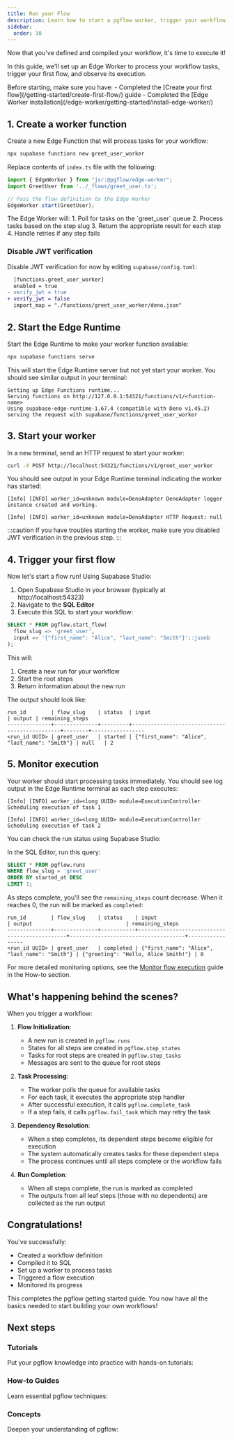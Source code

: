 ```yaml
---
title: Run your Flow
description: Learn how to start a pgflow worker, trigger your workflow, and monitor execution progress
sidebar:
  order: 30
---
```



Now that you've defined and compiled your workflow, it's time to execute it!

<NotProductionReady />

In this guide, we'll set up an Edge Worker to process your workflow tasks, trigger your first flow, and observe its execution.

<Aside type="caution" title="Prerequisites">
Before starting, make sure you have:
- Completed the [Create your first flow](/getting-started/create-first-flow/) guide
- Completed the [Edge Worker installation](/edge-worker/getting-started/install-edge-worker/)
</Aside>

## 1. Create a worker function

Create a new Edge Function that will process tasks for your workflow:

```bash frame="none"
npx supabase functions new greet_user_worker
```

Replace contents of `index.ts` file with the following:

```typescript title="supabase/functions/greet_user_worker/index.ts"
import { EdgeWorker } from "jsr:@pgflow/edge-worker";
import GreetUser from '../_flows/greet_user.ts';

// Pass the flow definition to the Edge Worker
EdgeWorker.start(GreetUser);
```

<Aside>
The Edge Worker will:
1. Poll for tasks on the `greet_user` queue
2. Process tasks based on the step slug
3. Return the appropriate result for each step
4. Handle retries if any step fails
</Aside>

### Disable JWT verification

Disable JWT verification for now by editing `supabase/config.toml`:

```diff lang="toml"
  [functions.greet_user_worker]
  enabled = true
- verify_jwt = true
+ verify_jwt = false
  import_map = "./functions/greet_user_worker/deno.json"
```

## 2. Start the Edge Runtime

Start the Edge Runtime to make your worker function available:

```bash frame="none"
npx supabase functions serve
```

This will start the Edge Runtime server but not yet start your worker.
You should see similar output in your terminal:

```
Setting up Edge Functions runtime...
Serving functions on http://127.0.0.1:54321/functions/v1/<function-name>
Using supabase-edge-runtime-1.67.4 (compatible with Deno v1.45.2)
serving the request with supabase/functions/greet_user_worker
```

## 3.  Start your worker

In a new terminal, send an HTTP request to start your worker:

```bash frame="none"
curl -X POST http://localhost:54321/functions/v1/greet_user_worker
```

You should see output in your Edge Runtime terminal indicating the worker has started:

```
[Info] [INFO] worker_id=unknown module=DenoAdapter DenoAdapter logger instance created and working.

[Info] [INFO] worker_id=unknown module=DenoAdapter HTTP Request: null
```

:::caution
If you have troubles starting the worker, make sure you disabled JWT verification in the previous step.
:::

## 4. Trigger your first flow

Now let's start a flow run! Using Supabase Studio:

1. Open Supabase Studio in your browser (typically at http://localhost:54323)
2. Navigate to the **SQL Editor**
3. Execute this SQL to start your workflow:

```sql
SELECT * FROM pgflow.start_flow(
  flow_slug => 'greet_user',
  input => '{"first_name": "Alice", "last_name": "Smith"}'::jsonb
);
```

This will:
1. Create a new run for your workflow
2. Start the root steps
3. Return information about the new run

The output should look like:

```
run_id        | flow_slug    | status  | input                                         | output | remaining_steps
--------------+--------------+---------+-----------------------------------------------+--------+-----------------
<run_id UUID> | greet_user   | started | {"first_name": "Alice", "last_name": "Smith"} | null   | 2
```

## 5. Monitor execution

Your worker should start processing tasks immediately. You should see log output in the Edge Runtime terminal as each step executes:

```
[Info] [INFO] worker_id=<long UUID> module=ExecutionController Scheduling execution of task 1

[Info] [INFO] worker_id=<long UUID> module=ExecutionController Scheduling execution of task 2
```

You can check the run status using Supabase Studio:

In the SQL Editor, run this query:

```sql
SELECT * FROM pgflow.runs
WHERE flow_slug = 'greet_user'
ORDER BY started_at DESC
LIMIT 1;
```

As steps complete, you'll see the `remaining_steps` count decrease. When it reaches 0, the run will be marked as `completed`:

```
run_id        | flow_slug    | status    | input                                         | output                              | remaining_steps
--------------+--------------+-----------+-----------------------------------------------+-------------------------------------+-----------------
<run_id UUID> | greet_user   | completed | {"first_name": "Alice", "last_name": "Smith"} | {"greeting": "Hello, Alice Smith!"} | 0
```

<Aside type="tip">
For more detailed monitoring options, see the <a href="/how-to/monitor-flow-execution/">Monitor flow execution</a> guide in the How-to section.
</Aside>

## What's happening behind the scenes?

When you trigger a workflow:

1. **Flow Initialization**:
   - A new run is created in `pgflow.runs`
   - States for all steps are created in `pgflow.step_states`
   - Tasks for root steps are created in `pgflow.step_tasks`
   - Messages are sent to the queue for root steps

2. **Task Processing**:
   - The worker polls the queue for available tasks
   - For each task, it executes the appropriate step handler
   - After successful execution, it calls `pgflow.complete_task`
   - If a step fails, it calls `pgflow.fail_task` which may retry the task

3. **Dependency Resolution**:
   - When a step completes, its dependent steps become eligible for execution
   - The system automatically creates tasks for these dependent steps
   - The process continues until all steps complete or the workflow fails

4. **Run Completion**:
   - When all steps complete, the run is marked as completed
   - The outputs from all leaf steps (those with no dependents) are collected as the run output

## Congratulations!

You've successfully:
- Created a workflow definition
- Compiled it to SQL
- Set up a worker to process tasks
- Triggered a flow execution
- Monitored its progress

This completes the pgflow getting started guide. You now have all the basics needed to start building your own workflows!

## Next steps

### Tutorials

Put your pgflow knowledge into practice with hands-on tutorials:

<CardGrid>
  <LinkCard title="Build an AI Web Scraper" href="/tutorials/ai-web-scraper/" description="Create a workflow that scrapes webpages, analyzes content with OpenAI, and stores results in Postgres"/>
</CardGrid>

### How-to Guides

Learn essential pgflow techniques:

<CardGrid>
  <LinkCard title="Monitor flow execution" href="/how-to/monitor-flow-execution/" description="Learn how to monitor and observe your pgflow workflow execution in detail"/>
  <LinkCard title="Organize Flows code" href="/how-to/organize-flows-code/" description="Learn how to structure your pgflow code for maintainability and reusability"/>
  <LinkCard title="Create reusable tasks" href="/how-to/create-reusable-tasks/" description="Build modular tasks that can be shared across multiple workflows"/>
  <LinkCard title="Version your Flows" href="/how-to/version-your-flows/" description="Learn how to safely update your flows without breaking existing runs"/>
</CardGrid>

### Concepts

Deepen your understanding of pgflow:

<CardGrid>
  <LinkCard title="How pgflow works" href="/concepts/how-pgflow-works/" description="Understand the core architecture and execution model of pgflow"/>
  <LinkCard title="Understand Flow DSL" href="/concepts/flow-dsl/" description="How pgflow's TypeScript DSL works to create type-safe, data-driven workflows"/>
</CardGrid>
